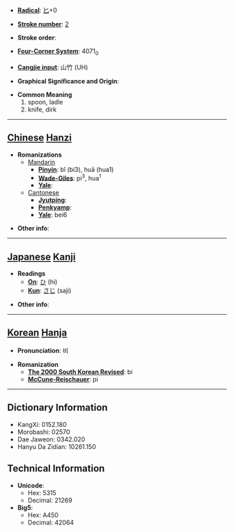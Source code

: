 * '''[[Wiktionary:Chinese radical index| Radical]]''': [[Wiktionary:Chinese radical index 匕|匕]]+0

* '''[[Wiktionary:Chinese total strokes index|Stroke number]]''': [[Wiktionary:Chinese total strokes index 2|2]]

* '''Stroke order''': 

* '''[[Wiktionary:Chinese four corner index|Four-Corner System]]''': 4071<sub>0</sub>

* '''[[Wiktionary:Chinese Cangjie index|Cangjie input]]''': 山竹 (UH)

* '''Graphical Significance and Origin''': 

* '''Common Meaning'''
*#spoon, ladle
*# knife, dirk


----

== [[Chinese]] [[Hanzi]] ==

* '''Romanizations'''
** [[Mandarin]]
*** '''[[Pinyin]]''': bǐ (bi3), huā (hua1)
*** '''[[Wade-Giles]]''': pi<sup>3</sup>, hua<sup>1</sup>
*** '''[[Yale]]''': 
**[[Cantonese]]
***'''[[Jyutping]]''':
***'''[[Penkyamp]]''': 
***'''[[Yale]]''': bei6

* '''Other info''': 

----

== [[Japanese]] [[Kanji]] ==

* '''Readings'''
** '''[[On]]''': [[ひ]] (hi)
** '''[[Kun]]''': [[さじ]] (saji)

* '''Other info''':  

----

== [[Korean]] [[Hanja]] ==

* '''Pronunciation''': 비

* '''Romanization'''
** '''[[The 2000 South Korean Revised Romanization|The 2000 South Korean Revised]]''': bi
** '''[[McCune-Reischauer]]''': pi

----

== Dictionary Information ==

* KangXi: 0152.180
* Morobashi: 02570
* Dae Jaweon: 0342.020
* Hanyu Da Zidian: 10261.150

== Technical Information ==

* '''Unicode''':
** Hex: 5315
** Decimal: 21269
* '''Big5''':
** Hex: A450
** Decimal: 42064